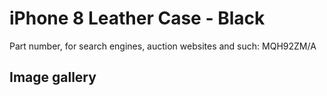 
# iPhone 8 Leather Case - Black

Part number, for search engines, auction websites and such: MQH92ZM/A

## Image gallery

<div style={{ width: '100%', maxWidth: '768px' }}>
<GalleryComponent
    images={[
      {
        original: "/everysource/MQH92.webp",
        thumbnail: "/everypreview/MQH92.webp",
      },
      {
        original: "/everysource/MQH92_AV1_GOLD.webp",
        thumbnail: "/everypreview/MQH92_AV1_GOLD.webp",
      },
      {
        original: "/everysource/MQH92_AV1_SILVER.webp",
        thumbnail: "/everypreview/MQH92_AV1_SILVER.webp",
      },
      {
        original: "/everysource/MQH92_AV1_SPACE_GRAY.webp",
        thumbnail: "/everypreview/MQH92_AV1_SPACE_GRAY.webp",
      },
      {
        original: "/everysource/MQH92_AV2.webp",
        thumbnail: "/everypreview/MQH92_AV2.webp",
      }
    ]}
  />
</div>